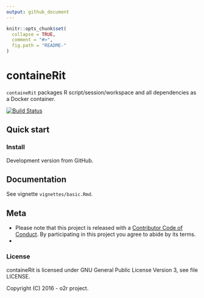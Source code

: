 ```yaml
---
output: github_document
---
```

<!-- README.md is generated from README.Rmd. Please edit that file -->

```r
knitr::opts_chunk$set(
  collapse = TRUE,
  comment = "#>",
  fig.path = "README-"
)
```

# containeRit

`containeRit` packages R script/session/workspace and all dependencies as a Docker container.

[![Build Status](https://travis-ci.org/o2r-project/containeRit.svg?branch=master)](https://travis-ci.org/o2r-project/containeRit)

## Quick start

### Install

Development version from GitHub.


## Documentation

See vignette `vignettes/basic.Rmd`.


## Meta

- Please note that this project is released with a [Contributor Code of Conduct](CONDUCT.md). By participating in this project you agree to abide by its terms.
- 

### License

containeRit is licensed under GNU General Public License Version 3, see file LICENSE.

Copyright (C) 2016 - o2r project.
